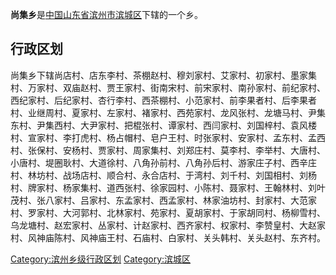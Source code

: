 '''尚集乡'''是[[中华人民共和国|中国]][[山东省|山东省]][[滨州市|滨州市]][[滨城区|滨城区]]下辖的一个乡。

== 行政区划 ==

尚集乡下辖尚店村、店东李村、茶棚赵村、穆刘家村、艾家村、初家村、墨家集村、万家村、双庙赵村、贾王家村、街南宋村、前宋家村、南孙家村、前纪家村、西纪家村、后纪家村、杏行李村、西茶棚村、小范家村、前李果者村、后李果者村、业继周村、夏家村、左家村、褚家村、西苑家村、龙风张村、龙塘马村、尹集东村、尹集西村、大尹家村、把棍张村、谭家村、西闫家村、刘国梓村、袁风楼村、宣家村、李打虎村、杨占帽村、皂户王村、时张家村、安家村、孟东村、孟西村、张保村、安杨村、贾家村、周家集村、刘郑庄村、莫李村、李举村、大唐村、小唐村、堤圈耿村、大道徐村、八角孙前村、八角孙后村、游家庄子村、西辛庄村、林坊村、战场店村、顺合村、永合店村、于湾村、刘千村、刘国相村、刘杨村、牌家村、杨家集村、道西张村、徐家园村、小陈村、聂家村、王翰林村、刘叶茂村、张八家村、吕家村、东孟家村、西孟家村、林家油坊村、封家村、大范家村、罗家村、大河郭村、北林家村、苑家村、夏胡家村、于家胡同村、杨柳雪村、乌龙塘村、赵宏家村、丛家村、计赵家村、西齐家村、权家村、李赞皇村、大赵家村、风神庙陈村、风神庙王村、石庙村、白家村、关头韩村、关头赵村、东齐村。

{{山东小作品}}
{{滨城区行政区划}}

[[Category:滨州乡级行政区划|Category:滨州乡级行政区划]]
[[Category:滨城区|Category:滨城区]]